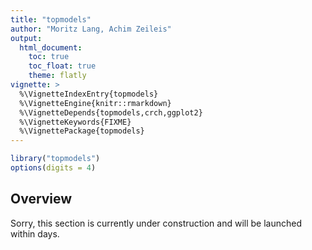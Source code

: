 ```yaml
---
title: "topmodels"
author: "Moritz Lang, Achim Zeileis"
output:
  html_document:
    toc: true
    toc_float: true
    theme: flatly
vignette: >
  %\VignetteIndexEntry{topmodels}
  %\VignetteEngine{knitr::rmarkdown}
  %\VignetteDepends{topmodels,crch,ggplot2}
  %\VignetteKeywords{FIXME}
  %\VignettePackage{topmodels}
---
```


```r
library("topmodels")
options(digits = 4)
```

## Overview

Sorry, this section is currently under construction and will be launched within days.
